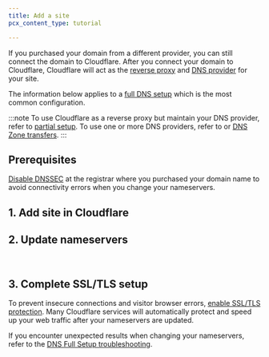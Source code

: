 ```yaml
---
title: Add a site
pcx_content_type: tutorial

---
```



If you purchased your domain from a different provider, you can still connect the domain to Cloudflare. After you connect your domain to Cloudflare, Cloudflare will act as the [reverse proxy](/fundamentals/concepts/how-cloudflare-works/#cloudflare-as-a-reverse-proxy) and [DNS provider](/fundamentals/concepts/how-cloudflare-works/#cloudflare-as-a-dns-provider) for your site.

The information below applies to a [full DNS setup](/dns/zone-setups/full-setup) which is the most common configuration.

:::note
To use Cloudflare as a reverse proxy but maintain your DNS provider, refer to [partial setup](/dns/zone-setups/partial-setup/). To use one or more DNS providers, refer to or [DNS Zone transfers](/dns/zone-setups/zone-transfers/).
:::

## Prerequisites

[Disable DNSSEC](/dns/dnssec/#disable-dnssec) at the registrar where you purchased your domain name to avoid connectivity errors when you change your nameservers.

## 1. Add site in Cloudflare

<Render file="add-site" product="fundamentals" />

## 2. Update nameservers

<Render file="nameserver-preamble" product="dns" /> <br/>

<Render file="update-nameservers" product="fundamentals" />

<Render file="minimize-downtime-tip" product="dns" />

## 3. Complete SSL/TLS setup

To prevent insecure connections and visitor browser errors, [enable SSL/TLS protection](/ssl/get-started/). Many Cloudflare services will automatically protect and speed up your web traffic after your nameservers are updated.

If you encounter unexpected results when changing your nameservers, refer to the [DNS Full Setup troubleshooting](/dns/zone-setups/full-setup/troubleshooting/).
